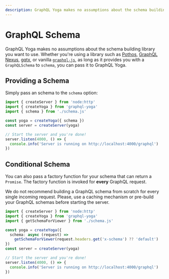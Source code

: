 ```yaml
---
description: GraphQL Yoga makes no assumptions about the schema building library you want to use.
---
```



# GraphQL Schema

GraphQL Yoga makes no assumptions about the schema building library you want to use.
Whether you're using a library such as [Pothos](https://pothos-graphql.dev), [GraphQL Nexus](https://nexusjs.org), [gqtx](https://github.com/sikanhe/gqtx), or vanilla [`graphql-js`](https://graphql.org/graphql-js/type/#graphqlschema),
as long as it provides you with a `GraphQLSchema` to `schema`, you can pass it to GraphQL Yoga.

## Providing a Schema

Simply pass an schema to the `schema` option:

```ts filename="Provide a conditional schema"
import { createServer } from 'node:http'
import { createYoga } from 'graphql-yoga'
import { schema } from './schema.js'

const yoga = createYoga({ schema })
const server = createServer(yoga)

// Start the server and you're done!
server.listen(4000, () => {
  console.info('Server is running on http://localhost:4000/graphql')
})
```

## Conditional Schema

You can also pass a factory function for your schema that can return a `Promise`.
The factory function is invoked for **every** GraphQL request.

<Callout>
  We do not recommend building a GraphQL schema from scratch for every single
  incoming request. Please, use a caching mechanism or pre-build your GraphQL
  schemas before starting the server.
</Callout>

```ts filename="Provide a sync conditional schema" {6-7}
import { createServer } from 'node:http'
import { createYoga } from 'graphql-yoga'
import { getSchemaForViewer } from './schema.js'

const yoga = createYoga({
  schema: async (request) =>
    getSchemaForViewer(request.headers.get('x-schema') ?? 'default')
})
const server = createServer(yoga)

// Start the server and you're done!
server.listen(4000, () => {
  console.info('Server is running on http://localhost:4000/graphql')
})
```
